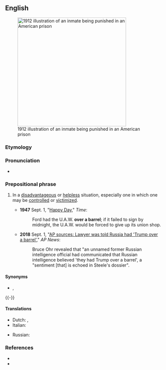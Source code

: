 ==English==
[[Image:Punishment of the Paddle, 1912.jpg|right|350px|thumb|1912 illustration of an inmate being punished in an American prison]]

===Etymology===
{{rfe|en}}

===Pronunciation===
* {{audio|en|En-au-over a barrel.ogg|Audio (AU)}}

===Prepositional phrase===
{{en-PP}}

# {{lb|en|idiomatic}} In a [[disadvantageous]] or [[helpless]] situation, especially one in which one may be [[control]]led or [[victimize]]d.
#* '''1947''' Sept. 1, "[http://www.time.com/time/magazine/article/0,9171,887580,00.html Happy Day]," ''Time'':
#*: Ford had the U.A.W. '''over a barrel'''; if it failed to sign by midnight, the U.A.W. would be forced to give up its union shop.
#* '''2018''' Sept. 1, "[https://apnews.com/4ac772445073491aa7d3ca9e558e0144/AP:-Justice-lawyer-was-told-Russia-had-%27Trump-over-a-barrel AP sources: Lawyer was told Russia had 'Trump over a barrel']," ''AP News'':
#*: Bruce Ohr revealed that "an unnamed former Russian intelligence official had communicated that Russian intelligence believed 'they had Trump over a barrel', a "sentiment [that] is echoed in Steele's dossier".

====Synonyms====
* {{l|en|up a tree}}, {{l|en|up the creek}}

{{-}}
====Translations====
{{trans-top|in a helpless situation}}
* Dutch: {{t+|nl|hopeloos}}, {{t|nl|in de knel}}
* Italian: {{t|it|spalle al muro}}
{{trans-mid}}
* Russian: {{t|ru|[[заста́ть]] [[кто-либо|кого́-ли́бо]] [[враспло́х]]}}
{{trans-bottom}}

===References===
* {{R:Dictionary.com}}
* {{R:Merriam Webster Online}}